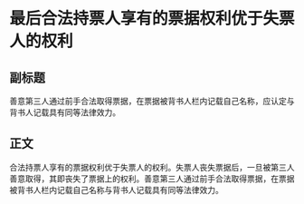 # 最后合法持票人享有的票据权利优于失票人的权利
## 副标题
善意第三人通过前手合法取得票据，在票据被背书人栏内记载自己名称，应认定与背书人记载具有同等法律效力。
## 正文
合法持票人享有的票据权利优于失票人的权利。失票人丧失票据后，一旦被第三人善意取得，其即丧失了票据上的权利。善意第三人通过前手合法取得票据，在票据被背书人栏内记载自己名称与背书人记载具有同等法律效力。